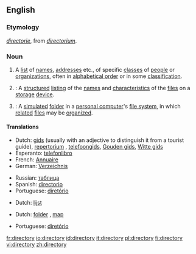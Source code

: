 ==English==

===Etymology===
{{ME.}} ''[[directorie]]'', from {{ML.}} ''[[directorium]]''.

===Noun===
{{wikipedia}}{{en-noun|directories}}

# A [[list]] of [[name]]s, [[address]]es etc., of specific [[class]]es of [[people]] or [[organization]]s, often in [[alphabetical order]] or in some [[classification]].
# {{computing}}: A [[structured]] [[listing]] of the [[name]]s and [[characteristic]]s of the [[file]]s on a [[storage]] [[device]].
# {{computing}}: A [[simulated]] [[folder]] in a [[personal computer]]'s [[file system]], in which [[related]] [[file]]s may be [[organized]].

====Translations====
{{trans-top|a list of names, addresses etc.}}
*Dutch: [[gids]] {{m}} (usually with an adjective to distinguish it from a tourist guide), [[repertorium]] {{n}}, [[telefoongids]], [[Gouden gids]], [[Witte gids]]
*Esperanto: [[telefonlibro]]
*French: [[Annuaire]]
*German: [[Verzeichnis]] {{n}}
{{trans-mid}}
*Russian: [[таблица]] {{f}}
*Spanish: [[directorio]] {{m}}
*Portuguese: [[diretório]]
{{trans-bottom}}

{{trans-top|Structured listing of files}}
*Dutch: [[lijst]] {{f}}
{{trans-mid}}
{{trans-bottom}}

{{trans-top|Simulated folder}}
*Dutch: [[folder]] {{m}}, [[map]] {{f}}
{{trans-mid}}
*Portuguese: [[diretório]]
{{trans-bottom}}

[[fr:directory]]
[[io:directory]]
[[id:directory]]
[[it:directory]]
[[pl:directory]]
[[fi:directory]]
[[vi:directory]]
[[zh:directory]]